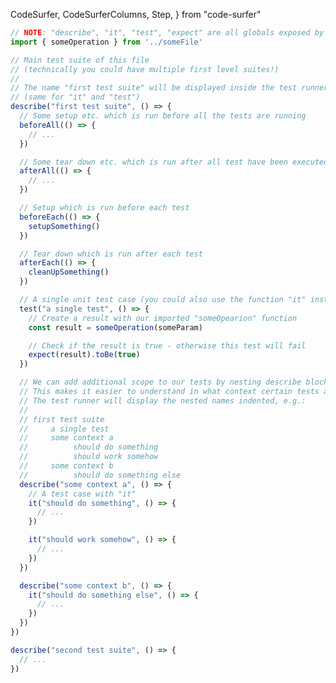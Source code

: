 CodeSurfer,
CodeSurferColumns,
Step,
} from "code-surfer"


<CodeSurfer>

```ts title="Typical test suite" showNumbers
// NOTE: "describe", "it", "test", "expect" are all globals exposed by Jest!
import { someOperation } from '../someFile'

// Main test suite of this file
// (technically you could have multiple first level suites!)
//
// The name "first test suite" will be displayed inside the test runner.
// (same for "it" and "test")
describe("first test suite", () => {
  // Some setup etc. which is run before all the tests are running
  beforeAll(() => {
    // ...
  })

  // Some tear down etc. which is run after all test have been executed
  afterAll(() => {
    // ...
  })

  // Setup which is run before each test
  beforeEach(() => {
    setupSomething()
  })

  // Tear down which is run after each test
  afterEach(() => {
    cleanUpSomething()
  })

  // A single unit test case (you could also use the function "it" instead of "test")
  test("a single test", () => {
    // Create a result with our imported "someOpearion" function
    const result = someOperation(someParam)

    // Check if the result is true - otherwise this test will fail
    expect(result).toBe(true)
  })

  // We can add additional scope to our tests by nesting describe blocks
  // This makes it easier to understand in what context certain tests are run.
  // The test runner will display the nested names indented, e.g.:
  //
  // first test suite
  //     a single test
  //     some context a
  //          should do something
  //          should work somehow
  //     some context b
  //          should do something else
  describe("some context a", () => {
    // A test case with "it"
    it("should do something", () => {
      // ...
    })

    it("should work somehow", () => {
      // ...
    })
  })

  describe("some context b", () => {
    it("should do something else", () => {
      // ...
    })
  })
})

describe("second test suite", () => {
  // ...
})
```

```diff 1,2
```

```diff 4:9
```

```diff 10:13
```

```diff 15:18
```

```diff 20:23
```

```diff 25:28
```

```diff 30:37
```

```diff 32:33
```

```diff 35:36
```

```diff 39:50
```

```diff 50:66
```

</CodeSurfer>
